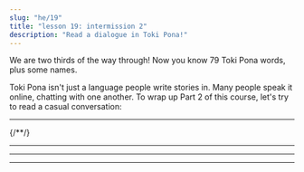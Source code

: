 ```yaml
---
slug: "he/19"
title: "lesson 19: intermission 2"
description: "Read a dialogue in Toki Pona!"
---
```



We are two thirds of the way through! Now you know 79 Toki Pona words, plus some names.

Toki Pona isn't just a language people write stories in. Many people speak it online, chatting with one another. To wrap up Part 2 of this course, let's try to read a casual conversation:

<Tabbed id="1">
  <Message right sl="toki" m="hello" />
  <Message left sl="toki a!" m="hii!" />
  <Message right sl="sina pilin ala pilin pona?" m="are you feeling good?" />
  <Message left sl="pilin ala" m="no :(" />
  <Message right sl="tan seme?" m="why?" />
  <Message left sl="mi o pali suli a" m="i need to do a lot of work!" />
  <Message left sl="wawa mi li lili" m="i don't have the energy..." />
  <hr />
  <Message right sl="mi ken ala ken pana e pona?" m="can i help you?" />
  <Message left sl="ken a!" m="yes, you can!" />
  <Message left sl="o toki tawa mi" m="talk to me!" />
  <Message right sl="pona" m="okay!" />
  <Message right sl="sina o pali seme?" m="what kind of work do you need to do?" />
{/*<Message left sl="len mi mute li jaki" m="a lot of my clothes are dirty" />*/}
  <Message left sl="ijo mute li lon supa mi" m="there is a lot of stuff on my desk" />
  <Message left sl="poki lete mi li jo e ala" m="there is nothing in my fridge" />
  <Message left sl="ilo seli mi li pakala" m="and my heater is broken" />
  <Message right sl="a, sona!" m="ah, i see!" />
  <hr />
  <Message right sl="o lukin e supa sina lon open" m="take a look at your desk, to begin with" />
  <Message right sl="seme o weka tan supa?" m="what should be put away from your desk?" />
  <Message right sl="seme o awen?" m="what should remain on the desk?" />
  <Message left sl="pona" m="okay." />
  <Message left sl="mi lukin e ijo mute" m="i'm looking at a lot of stuff" />
  <Message left sl="mi pana e ona tawa poki pona" m="i'm putting it away to the correct drawers" />
  <Message left sl="supa li kama pona tawa lukin" m="the desk has become nice to look at" />
  <Message right sl="pona a!" m="great!" />
  <hr />
  <Message right sl="sina jo ala e moku anu seme?" m="so, you don't have any food, is that right?" />
  <Message left sl="jo ala" m="i don't :(" />
  <Message right sl="sina jo ala jo e mani?" m="do you have money?" />
  <Message left sl="jo" m="i do" />
  <Message right sl="pona" m="good!" />
  <Message right sl="o tawa esun" m="go to the market" />
  <Message left sl="mi tawa" m="i'm going" />
  <hr />
  <Message left sl="mi kama jo e moku" m="i've acquired food" />
  <Message right sl="wawa" m="awesome!" />
  <Message left sl="tomo mi li awen lete a" m="ahh, my room is still cold" />
  <Message right sl="sina ken ala ken pona e ilo?" m="can you fix the heater?" />
  <Message left sl="ken ala" m="i can't!" />
  <Message right sl="ike a" m="oh no!" />
  <Message right sl="o lon supa lape" m="get in bed" />
  <Message right sl="o kepeken len" m="use a blanket" />
  <Message left sl="a pona" m="ah good idea" />
  <Message left sl="pona o tawa sina" m="thank you" />
</Tabbed>
